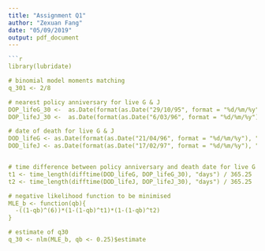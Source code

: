 ```yaml
---
title: "Assignment Q1"
author: "Zexuan Fang"
date: "05/09/2019"
output: pdf_document
---
```


```r
```r
library(lubridate)

# binomial model moments matching
q_301 <- 2/8

# nearest policy anniversary for live G & J
DOP_lifeG_30 <-  as.Date(format(as.Date("29/10/95", format = "%d/%m/%y"), "19%y-%m-%d"))
DOP_lifeJ_30 <-  as.Date(format(as.Date("6/03/96", format = "%d/%m/%y"), "19%y-%m-%d"))

# date of death for live G & J
DOD_lifeG <- as.Date(format(as.Date("21/04/96", format = "%d/%m/%y"), "19%y-%m-%d"))
DOD_lifeJ <- as.Date(format(as.Date("17/02/97", format = "%d/%m/%y"), "19%y-%m-%d"))


# time difference between policy anniversary and death date for live G & J
t1 <- time_length(difftime(DOD_lifeG, DOP_lifeG_30), "days") / 365.25
t2 <- time_length(difftime(DOD_lifeJ, DOP_lifeJ_30), "days") / 365.25

# negative likelihood function to be minimised
MLE_b <- function(qb){
  -((1-qb)^(6))*(1-(1-qb)^t1)*(1-(1-qb)^t2)
}

# estimate of q30
q_30 <- nlm(MLE_b, qb <- 0.25)$estimate
```


